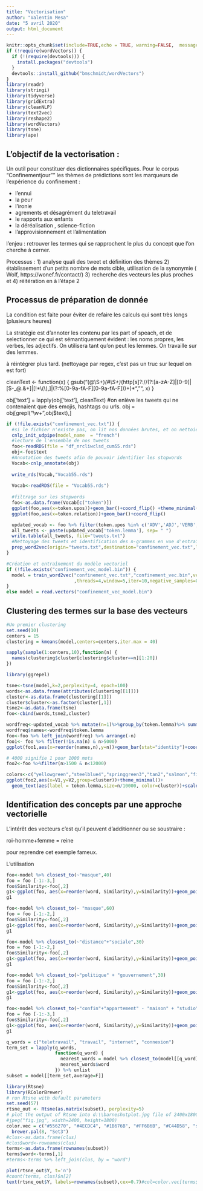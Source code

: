 ```yaml
---
title: "Vectorisation"
author: "Valentin Mesa"
date: "5 avril 2020"
output: html_document
---
```


```r
knitr::opts_chunk$set(include=TRUE,echo = TRUE, warning=FALSE,  message=FALSE, cache=TRUE,fig.width = 8)
if (!require(wordVectors)) {
  if (!(require(devtools))) {
    install.packages("devtools")
  }
  devtools::install_github("bmschmidt/wordVectors")
}
library(readr)
library(stringi)
library(tidyverse)
library(gridExtra)
library(cleanNLP) 
library(text2vec)
library(reshape2)
library(wordVectors)
library(tsne)
library(ape)
```

## L'objectif de la vectorisation :

Un outil pour constituer des dictionnaires spécifiques. Pour le corpus "Confinementjour"" les thèmes de prédictions sont les marqueurs de l'expérience du confinement :

 - l'ennui
 - la peur
 - l'ironie
 - agrements et désagrément du teletravail
 - le rapports aux enfants
 - la déréalisation , science-fiction
 - l'approvisionnement et l'alimentation 
 
 l'enjeu : retrouver les termes qui se rapprochent le plus du concept que l'on cherche à cerner.
 
 Processus : 
  1) analyse quali des tweet et définition des thèmes
  2) établissement d'un petits nombre de mots cible, utilisation de la synonymie ( Wolf, https://wonef.fr/contact/)
  3) recherche des vecteurs les plus proches et 
  4) réitération en à l'étape 2
 
 
## Processus de préparation de donnée

La condition est faite pour éviter de refaire les calculs qui sont très longs (plusieurs heures)

La stratégie est d'annoter les contenu par les part of speach, et de selectionner ce qui est sémantiquement évident : les noms propres, les verbes, les adjectifs. On utilisera tant qu'on peut les lemmes. On travaille sur des lemmes.

à réintégrer plus tard. (nettoyage par regex, c'est pas un truc sur lequel on est fort)

cleanText <- function(x) {
       gsub("(@\\S+)*(#\\S+)*(http[s]?://(?:[a-zA-Z]|[0-9]|[$-_@.&+]|[!*\\(\\),]|(?:%[0-9a-fA-F][0-9a-fA-F]))+)*", "", x)
  }

  obj['text'] = lapply(obj['text'], cleanText)
  #on enlève les tweets qui ne contenaient que des emojis, hashtags ou urls.
  obj = obj[grepl("\\w+",obj$text),]


```r
if (!file.exists("confinement_vec.txt")) {
  #si le fichier n'existe pas, on lit nos données brutes, et on nettoie le corpus des stop words
  cnlp_init_udpipe(model_name  = "french")
  #lecture de l'ensemble de nos tweets
  foo<-readRDS(file = "df_nrcliwclsd_cum55.rds")
  obj<-foo$text
  #Annotation des tweets afin de pouvoir identifier les stopwords
  Vocab<-cnlp_annotate(obj)
  
  write_rds(Vocab,"Vocab55.rds")
  
  Vocab<-readRDS(file = "Vocab55.rds")
  
  #filtrage sur les stopwords
  foo<-as.data.frame(Vocab[c("token")])
  ggplot(foo,aes(x=token.upos))+geom_bar()+coord_flip() +theme_minimal()
  ggplot(foo,aes(x=token.relation))+geom_bar()+coord_flip()

  updated_vocab <- foo %>% filter(token.upos %in% c('ADV','ADJ','VERB', 'NOUN'))
  all_tweets <- paste(updated_vocab['token.lemma'], sep= " ")
  write.table(all_tweets, file="tweets.txt")
  #Nettoyage des tweets et identification des n-grammes en vue d'entraîner le modèle
  prep_word2vec(origin="tweets.txt",destination="confinement_vec.txt",lowercase=T,bundle_ngrams=5)
}
```

```r

#Création et entraînement du modèle vectoriel
if (!file.exists("confinement_vec_model.bin")) {
  model = train_word2vec("confinement_vec.txt","confinement_vec.bin",vectors=250
                         ,threads=4,window=5,iter=10,negative_samples=0,force=TRUE, min_count=200)
} 
else model = read.vectors("confinement_vec_model.bin")
```

## Clustering des termes sur la base des vecteurs

```r
#Un premier clustering
set.seed(10)
centers = 15
clustering = kmeans(model,centers=centers,iter.max = 40) 

sapply(sample(1:centers,10),function(n) {
  names(clustering$cluster[clustering$cluster==n][1:20])
})

```

```r

library(ggrepel)

tsne<-tsne(model,k=2,perplexity=4, epoch=100)
words<-as.data.frame(attributes(clustering[[1]]))
cluster<-as.data.frame(clustering[[1]])
cluster$cluster<-as.factor(cluster[,1])
tsne2<-as.data.frame(tsne)
foo<-cbind(words,tsne2,cluster)

wordfreq<-updated_vocab %>% mutate(n=1)%>%group_by(token.lemma)%>% summarise(n=sum(n))
wordfreq$names<-wordfreq$token.lemma
foo<-foo %>% left_join(wordfreq) %>% arrange(-n) 
foo1<- foo %>% filter(!is.na(n) & n>5000)
ggplot(foo1,aes(x=reorder(names,n),y=n))+geom_bar(stat="identity")+coord_flip()

# 4000 signifie 1 pour 1000 mots
foo2<-foo %>%filter(n>1500 & n<12000)

colors<-c("yellowgreen","steelblue4","springgreen3","tan2","salmon","firebrick","darkblue","chartreuse3","aquamarine4","coral3","darkorchid3","deeppink1","gold1","purple","sienna", "purple")
ggplot(foo2,aes(x=V1,y=V2,group=cluster))+theme_minimal()+
  geom_text(aes(label = token.lemma,size=n/10000, color=cluster))+scale_color_manual(values=colors)

```

## Identification des concepts par une approche vectorielle

L'intérêt des vecteurs c'est qu'il peuvent d'additionner ou se soustraire :

roi-homme+femme = reine

pour reprendre cet exemple fameux. 

L'utilisation

```r

foo<-model %>% closest_to(~"masque",40)
foo = foo [-1:-3,]
foo$Similarity<-foo[,2]
g1<-ggplot(foo, aes(x=reorder(word, Similarity),y=Similarity))+geom_point(col="black",size=3)+coord_flip()+theme_minimal()+ggtitle("N-grammes proches de la dimension sanitaire")
g1
```

```r
foo<-model %>% closest_to(~ "masque",60)
foo = foo [-1:-2,]
foo$Similarity<-foo[,2]
g1<-ggplot(foo, aes(x=reorder(word, Similarity),y=Similarity))+geom_point(col="black",size=3)+coord_flip()+theme_minimal()+scale_y_log10()+ggtitle("N-grammes proches de la solidarite")
g1
```

```r
foo<-model %>% closest_to(~"distance"+"sociale",30)
foo = foo [-1:-2,]
foo$Similarity<-foo[,2]
g1<-ggplot(foo, aes(x=reorder(word, Similarity),y=Similarity))+geom_point(col="black",size=3)+coord_flip()+theme_minimal()+scale_y_log10()+ggtitle("N-grammes proches de la protection")
g1
```

```r
foo<-model %>% closest_to(~"politique" + "gouvernement",30)
foo = foo [-1:-2,]
foo$Similarity<-foo[,2]
g1<-ggplot(foo, aes(x=reorder(word, Similarity),y=Similarity))+geom_point(col="black",size=3)+coord_flip()+theme_minimal()+scale_y_log10()+ggtitle("N-grammes proches de la politique en temps de confinement")
g1
```


```r
foo<-model %>% closest_to(~"confin"+"appartement" - "maison" + "studio",40)
foo = foo [-1:-3,]
foo$Similarity<-foo[,2]
g1<-ggplot(foo, aes(x=reorder(word, Similarity),y=Similarity))+geom_point(col="black",size=3)+coord_flip()+theme_minimal()+scale_y_log10()+ggtitle("N-grammes proches du lieu de confinement")
g1
```

```r
q_words = c("teletravail", "travail", "internet", "connexion")
term_set = lapply(q_words, 
                  function(q_word) {
                    nearest_words = model %>% closest_to(model[[q_word]],40)
                    nearest_words$word
                  }) %>% unlist
subset = model[[term_set,average=F]]

library(Rtsne)
library(RColorBrewer)
# run Rtsne with default parameters
set.seed(57)
rtsne_out <- Rtsne(as.matrix(subset), perplexity=5)
# plot the output of Rtsne into d:\\barneshutplot.jpg file of 2400x1800 dimension
#jpeg("fig.jpg", width=2400, height=1800)
color.vec = c("#556270", "#4ECDC4", "#1B676B", "#FF6B6B", "#C44D58", "seagreen1", "seagreen4", "slateblue4")
  brewer.pal(8, "Set3")
#clus<-as.data.frame(clus)
#clus$word<-rownames(clus)
terms<-as.data.frame(rownames(subset))
terms$word<-terms[,1] 
#terms<-terms %>% left_join(clus, by = "word")

plot(rtsne_out$Y, t='n')
#count(terms, clus)$n[2]
text(rtsne_out$Y, labels=rownames(subset),cex=0.7)#col=color.vec[terms$clus])
```